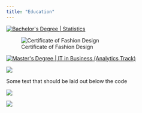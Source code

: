 ```yaml
---
title: "Education"
---
```



::: {content}
:::

::: {layout-ncol="3" layout-valign="bottom"}
[![Bachelor\'s Degree \| Statistics](SWUFE.png)](https://github.com/zhufy3/Applied-Statistical-Analysis-on-Stock-Market)

![Certificate of Fashion Design](BIFT.jpeg)

[![Master\'s Degree \| IT in Business (Analytics Track)](SMU.jpg)](https://github.com/zhufy3/ED-Outcome-Prediction-with-Machine-Learning)
:::

::: {layout="[ 40, 60 ]"}
::: {#first-column}
![](SMU.jpg)

Some text that should be laid out below the code
:::

::: {#second-column}
![](SMU.jpg)
:::

::: {#third-column}
![](SMU.jpg)
:::
:::